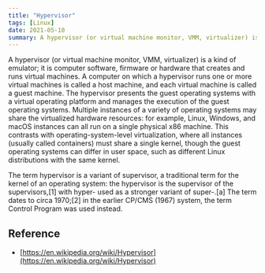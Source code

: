 ```yaml
---
title: "Hypervisor"
tags: [Linux]
date: 2021-05-10
summary: A hypervisor (or virtual machine monitor, VMM, virtualizer) is a kind of emulator; it is computer software, firmware or hardware that creates and runs virtual machines.
---
```


A hypervisor (or virtual machine monitor, VMM, virtualizer) is a kind of emulator; it is computer software, firmware or hardware that creates and runs virtual machines. A computer on which a hypervisor runs one or more virtual machines is called a host machine, and each virtual machine is called a guest machine. The hypervisor presents the guest operating systems with a virtual operating platform and manages the execution of the guest operating systems. Multiple instances of a variety of operating systems may share the virtualized hardware resources: for example, Linux, Windows, and macOS instances can all run on a single physical x86 machine. This contrasts with operating-system-level virtualization, where all instances (usually called containers) must share a single kernel, though the guest operating systems can differ in user space, such as different Linux distributions with the same kernel.

The term hypervisor is a variant of supervisor, a traditional term for the kernel of an operating system: the hypervisor is the supervisor of the supervisors,[1] with hyper- used as a stronger variant of super-.[a] The term dates to circa 1970;[2] in the earlier CP/CMS (1967) system, the term Control Program was used instead.

## Reference

- [https://en.wikipedia.org/wiki/Hypervisor](https://en.wikipedia.org/wiki/Hypervisor)